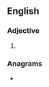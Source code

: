 {{also|batshit|bat shit}}
==English==

===Adjective===
{{head|en|adjective}}

# {{alternative spelling of|batshit|lang=en}} {{qualifier|in adjective sense “crazy”}}

===Anagrams===
* {{anagrams|en|battish}}